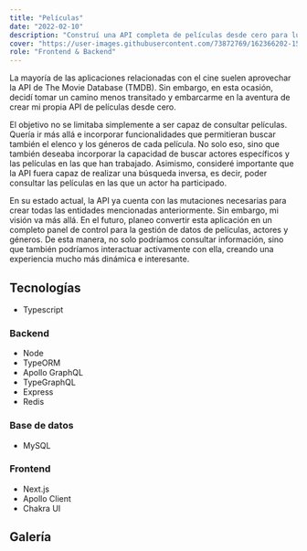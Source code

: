 ```yaml
---
title: "Películas"
date: "2022-02-10"
description: "Construí una API completa de películas desde cero para luego utilizarla en una aplicación web con Next."
cover: "https://user-images.githubusercontent.com/73872769/162366202-15e78322-671a-4349-a6d1-87bda7bbefd5.png"
role: "Frontend & Backend"
---
```


La mayoría de las aplicaciones relacionadas con el cine suelen aprovechar la API de The Movie Database (TMDB). Sin embargo, en esta ocasión, decidí tomar un camino menos transitado y embarcarme en la aventura de crear mi propia API de películas desde cero.

El objetivo no se limitaba simplemente a ser capaz de consultar películas. Quería ir más allá e incorporar funcionalidades que permitieran buscar también el elenco y los géneros de cada película. No solo eso, sino que también deseaba incorporar la capacidad de buscar actores específicos y las películas en las que han trabajado. Asimismo, consideré importante que la API fuera capaz de realizar una búsqueda inversa, es decir, poder consultar las películas en las que un actor ha participado.

En su estado actual, la API ya cuenta con las mutaciones necesarias para crear todas las entidades mencionadas anteriormente. Sin embargo, mi visión va más allá. En el futuro, planeo convertir esta aplicación en un completo panel de control para la gestión de datos de películas, actores y géneros. De esta manera, no solo podríamos consultar información, sino que también podríamos interactuar activamente con ella, creando una experiencia mucho más dinámica e interesante.

## Tecnologías

- Typescript

### Backend

- Node
- TypeORM
- Apollo GraphQL
- TypeGraphQL
- Express
- Redis

### Base de datos

- MySQL

### Frontend

- Next.js
- Apollo Client
- Chakra UI

## Galería

<GalleryImage
  alt="lista de películas"
  image="https://user-images.githubusercontent.com/73872769/162366030-bbc430c1-3817-4c4b-977d-5b7b68571b32.png"
  caption="La lista de películas"
/>

<GalleryImage
  alt="una sola película"
  image="https://user-images.githubusercontent.com/73872769/162366072-5f840a1a-6c7b-470f-92d8-9429278eada2.png"
  caption="Una sola película"
/>

<GalleryImage
  alt="lista de actores"
  image="https://user-images.githubusercontent.com/73872769/162366202-15e78322-671a-4349-a6d1-87bda7bbefd5.png"
  caption="La lista de actores"
/>

<GalleryImage
  alt="un solo actor"
  image="https://user-images.githubusercontent.com/73872769/162366254-3342d22c-7c27-41c0-a7ad-168830af10d0.png"
  caption="Un solo actor"
/>

<GalleryImage
  alt="lista de generos"
  image="https://user-images.githubusercontent.com/73872769/162366334-f2bcce1b-cc37-4c6c-b5ad-bcadc9d57177.png"
  caption="La lista de generos"
/>

<GalleryImage
  alt="un solo genero"
  image="https://user-images.githubusercontent.com/73872769/162366368-3c2d2312-c2c1-45e3-9247-0bc5227e2b65.png"
  caption="Un solo genero"
/>
